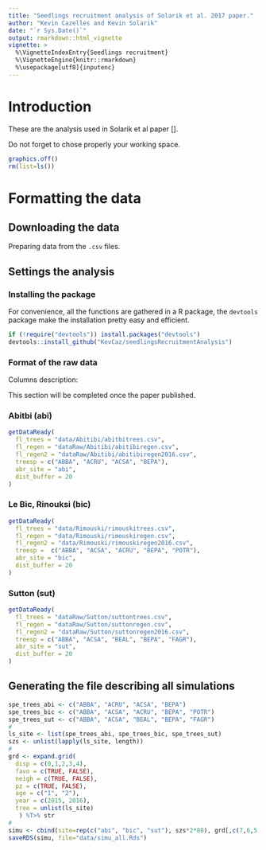 ```yaml
---
title: "Seedlings recruitment analysis of Solarik et al. 2017 paper."
author: "Kevin Cazelles and Kevin Solarik"
date: "`r Sys.Date()`"
output: rmarkdown::html_vignette
vignette: >
  %\VignetteIndexEntry{Seedlings recruitment}
  %\VignetteEngine{knitr::rmarkdown}
  %\usepackage[utf8]{inputenc}
---
```



# Introduction

These are the analysis used in Solarik et al paper [].

Do not forget to chose properly your working space.

```r
graphics.off()
rm(list=ls())
```



# Formatting the data


## Downloading the data

Preparing data from the `.csv` files.


## Settings the analysis

### Installing the package

For convenience, all the functions are gathered in a R package, the `devtools` package make the installation pretty easy and efficient.

```r
if (!require("devtools")) install.packages("devtools")
devtools::install_github("KevCaz/seedlingsRecruitmentAnalysis")
```




### Format of the raw data

Columns description:

This section will be completed once the paper published.


### Abitbi (abi)

```r
getDataReady(
  fl_trees = "data/Abitibi/abitbitrees.csv",
  fl_regen = "dataRaw/Abitibi/abitibiregen.csv",
  fl_regen2 = "dataRaw/Abitibi/abitibiregen2016.csv",
  treesp = c("ABBA", "ACRU", "ACSA", "BEPA"),
  abr_site = "abi",
  dist_buffer = 20
)
```

### Le Bic, Rinouksi (bic)

```r
getDataReady(
  fl_trees = "data/Rimouski/rimouskitrees.csv",
  fl_regen = "data/Rimouski/rimouskiregen.csv",
  fl_regen2 = "data/Rimouski/rimouskiregen2016.csv",
  treesp =  c("ABBA", "ACSA", "ACRU", "BEPA", "POTR"),
  abr_site = "bic",
  dist_buffer = 20
)
```


### Sutton (sut)

```r
getDataReady(
  fl_trees = "dataRaw/Sutton/suttontrees.csv",
  fl_regen = "dataRaw/Sutton/suttonregen.csv",
  fl_regen2 = "dataRaw/Sutton/suttonregen2016.csv",
  treesp = c("ABBA", "ACSA", "BEAL", "BEPA", "FAGR"),
  abr_site = "sut",
  dist_buffer = 20
)
```



## Generating the file describing all simulations

```r
spe_trees_abi <- c("ABBA", "ACRU", "ACSA", "BEPA")
spe_trees_bic <- c("ABBA", "ACSA", "ACRU", "BEPA", "POTR")
spe_trees_sut <- c("ABBA", "ACSA", "BEAL", "BEPA", "FAGR")
#
ls_site <- list(spe_trees_abi, spe_trees_bic, spe_trees_sut)
szs <- unlist(lapply(ls_site, length))
#
grd <- expand.grid(
  disp = c(0,1,2,3,4),
  favo = c(TRUE, FALSE),
  neigh = c(TRUE, FALSE),
  pz = c(TRUE, FALSE),
  age = c("1", "2"),
  year = c(2015, 2016),
  tree = unlist(ls_site)
   ) %T>% str
#
simu <- cbind(site=rep(c("abi", "bic", "sut"), szs*2*80), grd[,c(7,6,5,4,1:3)])
saveRDS(simu, file="data/simu_all.Rds")
```
